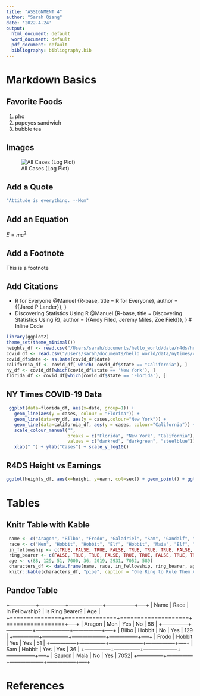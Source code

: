 ```yaml
---
title: "ASSIGNMENT 4"
author: "Sarah Qiang"
date: '2022-4-24'
output:
  html_document: default
  word_document: default
  pdf_document: default
  bibliography: bibliography.bib
---
```


# Markdown Basics

## Favorite Foods
1. pho
2. popeyes sandwich
3. bubble tea

## Images

![All Cases (Log Plot)](Users/sarah/documents/hello_world/completed/assignment04/plots/10-all-cases-log.png)

## Add a Quote
```r
"Attitude is everything. --Mom"
```
## Add an Equation

$E=mc^2$

## Add a Footnote

This is a footnote

## Add Citations

* R for Everyone
@Manuel {R-base,
title = R for Everyone}, 
author = {{Jared P Lander}},
}
* Discovering Statistics Using R
@Manuel {R-base,
title = Discovering Statistics Using R}, 
author = {{Andy Filed, Jeremy Miles, Zoe Field}},
}
# Inline Code
```r
library(ggplot2)
theme_set(theme_minimal())
heights_df <- read.csv("/Users/sarah/documents/hello_world/data/r4ds/heights.csv")
covid_df <- read.csv("/Users/sarah/documents/hello_world/data/nytimes/covid-19-data/us-states.csv")
covid_df$date <- as.Date(covid_df$date)
california_df <- covid_df[ which( covid_df$state == "California"), ]
ny_df <- covid_df[which(covid_df$state == 'New York'), ]
florida_df <- covid_df[which(covid_df$state == 'Florida'), ]
```
## NY Times COVID-19 Data

```r
 ggplot(data=florida_df, aes(x=date, group=1)) +
   geom_line(aes(y = cases, colour = "Florida")) +
   geom_line(data=ny_df, aes(y = cases,colour="New York")) +
   geom_line(data=california_df, aes(y = cases, colour="California")) +
   scale_colour_manual("",
                       breaks = c("Florida", "New York", "California"),
                       values = c("darkred", "darkgreen", "steelblue")) +
   xlab(" ") + ylab("Cases") + scale_y_log10()
 ```
## R4DS Height vs Earnings
 
 ``` r
 ggplot(heights_df, aes(x=height, y=earn, col=sex)) + geom_point() + ggtitle("Height vs. Earnings") + xlab("Height (Inches)") + ylab("Earnings (Dollars)")
 ```
 
# Tables
 
## Knitr Table with Kable
 
```r
 name <- c("Aragon", "Bilbo", "Frodo", "Galadriel", "Sam", "Gandalf", "Legolas", "Sauron", "Gollum")
 race <- c("Men", "Hobbit", "Hobbit", "Elf", "Hobbit", "Maia", "Elf", "Maia", "Hobbit")
 in_fellowship <- c(TRUE, FALSE, TRUE, FALSE, TRUE, TRUE, TRUE, FALSE, FALSE)
 ring_bearer <- c(FALSE, TRUE, TRUE, FALSE, TRUE, TRUE, FALSE, TRUE, TRUE)
 age <- c(88, 129, 51, 7000, 36, 2019, 2931, 7052, 589)
 characters_df <- data.frame(name, race, in_fellowship, ring_bearer, age)
 knitr::kable(characters_df, "pipe", caption = "One Ring to Rule Them All")
 ```
 
## Pandoc Table
 
 +---------------+---------------+--------------------+-----------------+-----+
 | Name          | Race          | In Fellowship?     | Is Ring Bearer? | Age |
 +===============+===============+====================+=================+-----+
 | Aragon        | Men           | Yes                | No              | 88  |
 +---------------+---------------+--------------------+-----------------+-----+
 | Bilbo         | Hobbit        | No                 | Yes             | 129 |
 +---------------+---------------+--------------------+-----------------+-----+
 | Frodo         | Hobbit        | Yes                | Yes             | 51  |
 +---------------+---------------+--------------------+-----------------+-----+
 | Sam           | Hobbit        | Yes                | Yes             | 36  |
 +---------------+---------------+--------------------+-----------------+-----+
 | Sauron        | Maia          | No                 | Yes             | 7052|
 +---------------+---------------+--------------------+-----------------+-----+
   
   
# References